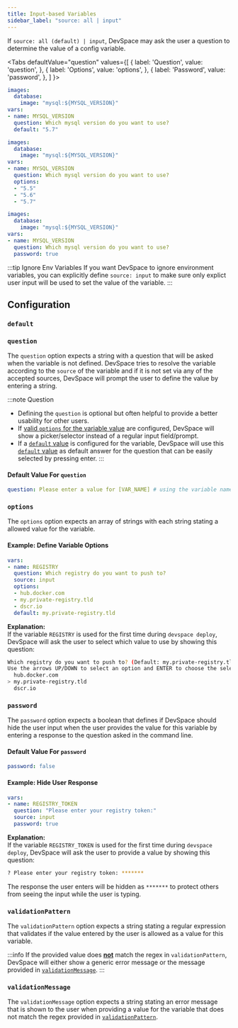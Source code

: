 ```yaml
---
title: Input-based Variables
sidebar_label: "source: all | input"
---
```



If `source: all (default) | input`, DevSpace may ask the user a question to determine the value of a config variable.

<Tabs
  defaultValue="question"
  values={[
    { label: 'Question', value: 'question', },
    { label: 'Options', value: 'options', },
    { label: 'Password', value: 'password', },
  ]
}>
<TabItem value="question">

```yaml {3,5-7}
images:
  database:
    image: "mysql:${MYSQL_VERSION}"
vars:
- name: MYSQL_VERSION
  question: Which mysql version do you want to use?
  default: "5.7"
```

</TabItem>
<TabItem value="options">

```yaml {3,5-10}
images:
  database:
    image: "mysql:${MYSQL_VERSION}"
vars:
- name: MYSQL_VERSION
  question: Which mysql version do you want to use?
  options:
  - "5.5"
  - "5.6"
  - "5.7"
```

</TabItem>
<TabItem value="password">

```yaml {3,5-7}
images:
  database:
    image: "mysql:${MYSQL_VERSION}"
vars:
- name: MYSQL_VERSION
  question: Which mysql version do you want to use?
  password: true
```

</TabItem>
</Tabs>

:::tip Ignore Env Variables
If you want DevSpace to ignore environment variables, you can explicitly define `source: input` to make sure only explict user input will be used to set the value of the variable.
:::

## Configuration

### `default`

<FragmentEnvDefault/>


### `question`
The `question` option expects a string with a question that will be asked when the variable is not defined. DevSpace tries to resolve the variable according to the `source` of the variable and if it is not set via any of the accepted sources, DevSpace will prompt the user to define the value by entering a string.

:::note Question
- Defining the `question` is optional but often helpful to provide a better usability for other users.
- If [valid `options` for the variable value](#options) are configured, DevSpace will show a picker/selector instead of a regular input field/prompt.
- If a [`default` value](#default) is configured for the variable, DevSpace will use this [`default` value](#default) as default answer for the question that can be easily selected by pressing enter.
:::

#### Default Value For `question`
```yaml
question: Please enter a value for [VAR_NAME] # using the variable name
```


### `options`
The `options` option expects an array of strings with each string stating a allowed value for the variable.

#### Example: Define Variable Options
```yaml
vars:
- name: REGISTRY
  question: Which registry do you want to push to?
  source: input
  options:
  - hub.docker.com
  - my.private-registry.tld
  - dscr.io
  default: my.private-registry.tld
```
**Explanation:**  
If the variable `REGISTRY` is used for the first time during `devspace deploy`, DevSpace will ask the user to select which value to use by showing this question:
```bash
Which registry do you want to push to? (Default: my.private-registry.tld)
Use the arrows UP/DOWN to select an option and ENTER to choose the selected option.
  hub.docker.com
> my.private-registry.tld
  dscr.io
```

### `password`
The `password` option expects a boolean that defines if DevSpace should hide the user input when the user provides the value for this variable by entering a response to the question asked in the command line.

#### Default Value For `password`
```yaml
password: false
```

#### Example: Hide User Response
```yaml
vars:
- name: REGISTRY_TOKEN
  question: "Please enter your registry token:"
  source: input
  password: true
```
**Explanation:**  
If the variable `REGISTRY_TOKEN` is used for the first time during `devspace deploy`, DevSpace will ask the user to provide a value by showing this question:
```bash
? Please enter your registry token: *******
```
The response the user enters will be hidden as `*******` to protect others from seeing the input while the user is typing.


### `validationPattern`
The `validationPattern` option expects a string stating a regular expression that validates if the value entered by the user is allowed as a value for this variable.

:::info
If the provided value does **<u>not</u>** match the regex in `validationPattern`, DevSpace will either show a generic error message or the message provided in [`validationMessage`](#validationmessage).
:::

### `validationMessage`
The `validationMessage` option expects a string stating an error message that is shown to the user when providing a value for the variable that does not match the regex provided in [`validationPattern`](#validationpattern).

